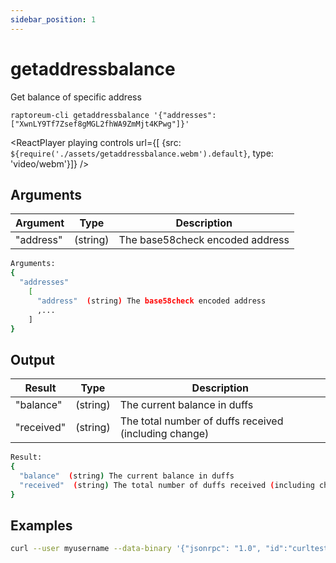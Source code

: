 ```yaml
---
sidebar_position: 1
---
```


# getaddressbalance

Get balance of specific address

`raptoreum-cli getaddressbalance '{"addresses": ["XwnLY9Tf7Zsef8gMGL2fhWA9ZmMjt4KPwg"]}'`

<ReactPlayer playing controls url={[
    {src: `${require('./assets/getaddressbalance.webm').default}`, type: 'video/webm'}]} />


## Arguments

| Argument | Type | Description |
|--|--|--|
| "address" | (string) | The base58check encoded address |

```bash
Arguments:
{
  "addresses"
    [
      "address"  (string) The base58check encoded address
      ,...
    ]
}
```

## Output

| Result | Type | Description |
|--|--|--|
| "balance" | (string) | The current balance in duffs |
| "received" | (string) | The total number of duffs received (including change) |

```bash
Result:
{
  "balance"  (string) The current balance in duffs
  "received"  (string) The total number of duffs received (including change)
}
```


## Examples

```bash
curl --user myusername --data-binary '{"jsonrpc": "1.0", "id":"curltest", "method": "getaddressbalance", "params": [{"addresses": ["XwnLY9Tf7Zsef8gMGL2fhWA9ZmMjt4KPwg"]}] }' -H 'content-type: text/plain;' http://127.0.0.1:9998/
```

